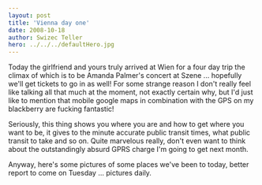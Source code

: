 ```yaml
---
layout: post
title: 'Vienna day one'
date: 2008-10-18
author: Swizec Teller
hero: ../../../defaultHero.jpg
---
```

Today the girlfriend and yours truly arrived at Wien for a four day trip the climax of which is to be Amanda Palmer's concert at Szene ... hopefully we'll get tickets to go in as well! For some strange reason I don't really feel like talking all that much at the moment, not exactly certain why, but I'd just like to mention that mobile google maps in combination with the GPS on my blackberry are fucking fantastic!

Seriously, this thing shows you where you are and how to get where you want to be, it gives to the minute accurate public transit times, what public transit to take and so on. Quite marvelous really, don't even want to think about the outstandingly absurd GPRS charge I'm going to get next month.

Anyway, here's some pictures of some places we've been to today, better report to come on Tuesday ... pictures daily.